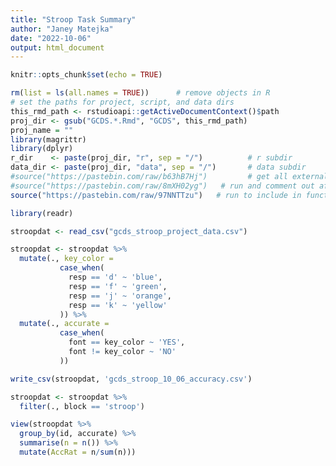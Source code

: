 ```yaml
---
title: "Stroop Task Summary"
author: "Janey Matejka"
date: "2022-10-06"
output: html_document
---
```

```r
knitr::opts_chunk$set(echo = TRUE)
```

```r
rm(list = ls(all.names = TRUE))      # remove objects in R
# set the paths for project, script, and data dirs
this_rmd_path <- rstudioapi::getActiveDocumentContext()$path
proj_dir <- gsub("GCDS.*.Rmd", "GCDS", this_rmd_path)
proj_name = ""
library(magrittr)
library(dplyr)
r_dir    <- paste(proj_dir, "r", sep = "/")          # r subdir
data_dir <- paste(proj_dir, "data", sep = "/")       # data subdir
#source("https://pastebin.com/raw/b63hB7Hj")         # get all externals
#source("https://pastebin.com/raw/8mXH02yg")   # run and comment out after knitting
source("https://pastebin.com/raw/97NNTTzu")   # run to include in function definitions 
```

```r
library(readr)
```

```r
stroopdat <- read_csv("gcds_stroop_project_data.csv")
```

```r
stroopdat <- stroopdat %>%
  mutate(., key_color =
           case_when(
             resp == 'd' ~ 'blue',
             resp == 'f' ~ 'green', 
             resp == 'j' ~ 'orange',
             resp == 'k' ~ 'yellow'
           )) %>%
  mutate(., accurate =
           case_when(
             font == key_color ~ 'YES', 
             font != key_color ~ 'NO'
           ))
```

```r
write_csv(stroopdat, 'gcds_stroop_10_06_accuracy.csv')
```

```r
stroopdat <- stroopdat %>%
  filter(., block == 'stroop')
```

```r
view(stroopdat %>%
  group_by(id, accurate) %>%
  summarise(n = n()) %>%
  mutate(AccRat = n/sum(n)))
```
